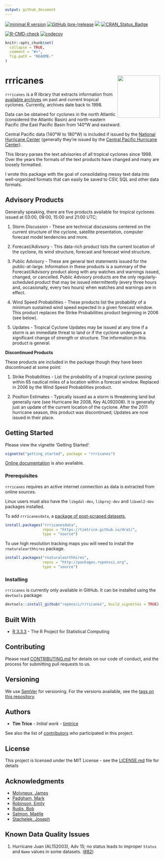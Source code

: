 ```yaml
---
output: github_document
---
```

<!-- badges: start -->
[![minimal R version](https://img.shields.io/badge/R%3E%3D-3.5.0-6666ff.svg)](https://cran.r-project.org/) 
[![GitHub (pre-)release](https://img.shields.io/github/release/ropensci/rrricanes/all.svg)](https://github.com/ropensci/rrricanes/tags)
[![](https://badges.ropensci.org/118_status.svg)](https://github.com/ropensci/onboarding/issues/118)
[![CRAN_Status_Badge](http://www.r-pkg.org/badges/version/rrricanes)](https://cran.r-project.org/package=rrricanes)

[![R-CMD-check](https://github.com/ropensci/rrricanes/workflows/R-CMD-check/badge.svg)](https://github.com/ropensci/rrricanes/actions)
[![codecov](https://codecov.io/gh/ropensci/rrricanes/branch/master/graph/badge.svg)](https://codecov.io/gh/ropensci/rrricanes) 
<!-- badges: end -->
```r
knitr::opts_chunk$set(
  collapse = TRUE,
  comment = "#>",
  fig.path = "README-"
)
```

# rrricanes <img src='man/figures/logo.png' align="right" height="138" />

`rrricanes` is a R library that extracts information from [available archives](http://www.nhc.noaa.gov/archive/1998/1998archive.shtml) on past and current tropical cyclones. Currently, archives date back to 1998. 

Data can be obtained for cyclones in the north Atlantic (considered the Atlantic Basin) and north-eastern Pacific (the East Pacific Basin from 140&deg;W and eastward. 

Central Pacific data (140&deg;W to 180&deg;W) is included if issued by the [National Hurricane Center](http://www.nhc.noaa.gov/) (generally they're issued by the [Central Pacific Hurricane Center](http://www.prh.noaa.gov/cphc/)).

This library parses the text advisories of all tropical cyclones since 1998. Over the years the formats of the text products have changed and many are loosely formatted. 

I wrote this package with the goal of consolidating messy text data into well-organized formats that can easily be saved to CSV, SQL and other data formats. 

## Advisory Products

Generally speaking, there are five products available for tropical cyclones issued at 03:00, 09:00, 15:00 and 21:00 UTC;  

1. Storm Discussion - These are technical discussions centered on the current structure of the cyclone, satellite presentation, computer forecast model tendencies and more. 

2. Forecast/Adivsory - This data-rich product lists the current location of the cyclone, its wind structure, forecast and forecast wind structure.

3. Public Advisory - These are general text statements issued for the public-at-large. Information in these products is a summary of the Forecast/Advisory product along with any watches and warnings issued, changed, or cancelled. Public Advisory products are the only regularly-scheduled product that may be issued intermittently (every three hours and, occasionally, every two hours) when watches and warnings are in effect.

4. Wind Speed Probabilities - These products list the probability of a minimum sustained wind speed expected in a given forecast window. This product replaces the Strike Probabilities product beginning in 2006 (see below).

5. Updates - Tropical Cyclone Updates may be issued at any time if a storm is an immediate threat to land or if the cyclone undergoes a significant change of strength or structure. The information in this product is general.

__Discontinued Products__

These products are included in the package though they have been discontinued at some point:

1. Strike Probabilities - List the probability of a tropical cyclone passing within 65 nautical miles of a location within a forecast window. Replaced in 2006 by the Wind Speed Probabilities product.

2. Position Estimates - Typically issued as a storm is threatening land but generally rare (see Hurricane Ike 2008, Key AL092008). It is generally just an update of the current location of the cyclone. After the 2011 hurricane season, this product was discontinued; Updates are now issued in their place.

## Getting Started

Please view the vignette 'Getting Started':

```r
vignette("getting_started", package = "rrricanes")
```

[Online documentation](https://timtrice.github.io/rrricanes/) is also available.

### Prerequisites

`rrricanes` requires an active internet connection as data is extracted from online sources.

Linux users must also have the `libgdal-dev`, `libproj-dev` and `libxml2-dev` packages installed.

To add `rrricanesdata`, a [package of post-scraped datasets](https://github.com/ropensci/rrricanesdata), 

```r
install.packages("rrricanesdata", 
                 repos = "https://timtrice.github.io/drat/", 
                 type = "source")
```

To use high resolution tracking maps you will need to install the `rnaturalearthhires` package. 

```r
install.packages("rnaturalearthhires",
                 repos = "http://packages.ropensci.org",
                 type = "source")
```

### Installing

`rrricanes` is currently only available in GitHub. It can be installed using the `devtools` package:

```r
devtools::install_github("ropensci/rrricanes", build_vignettes = TRUE)
```

## Built With

* [R 3.3.3](https://www.r-project.org/) - The R Project for Statistical Computing

## Contributing

Please read [CONTRIBUTING.md](https://github.com/ropensci/rrricanes/blob/master/.github/CONTRIBUTING.md) for details on our code of conduct, and the process for submitting pull requests to us.

## Versioning

We use [SemVer](http://semver.org/) for versioning. For the versions available, see the [tags on this repository](https://github.com/ropensci/rrricanes/tags). 

## Authors

* **Tim Trice** - *Initial work* - [timtrice](https://github.com/timtrice)

See also the list of [contributors](https://github.com/ropensci/rrricanes/contributors) who participated in this project.

## License

This project is licensed under the MIT License - see the [LICENSE.md](LICENSE.md) file for details

## Acknowledgments

* [Molyneux, James](https://github.com/jimmylovestea)
* [Padgham, Mark](https://github.com/mpadge)
* [Robinson, Emily](https://github.com/robinsones)
* [Rudis, Bob](https://github.com/hrbrmstr)
* [Salmon, Maëlle](https://github.com/maelle)
* [Stachelek, Joseph](https://github.com/jsta)

## Known Data Quality Issues

1. Hurricane Juan (AL152003), Adv 15; no status leads to improper `Status` and `Name` values in some datasets. ([#82](https://github.com/ropensci/rrricanes/issues/82))
